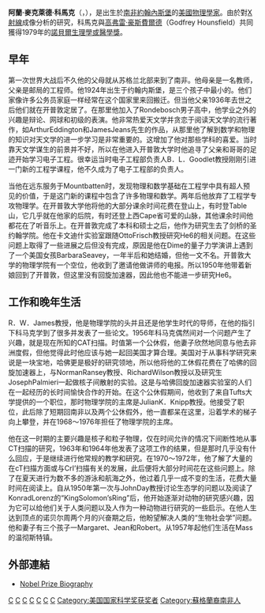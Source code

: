 {{Infobox scientist
|name              = 阿蘭·麥克萊德·科馬克
|native_name       = Allan MacLeod Cormack
|image             =
|image_size        = 300px
|caption           = Allan M. Cormack at [[Tufts_University|Tufts University]]{{deletable image-caption|Wednesday, May 07 2008|date=August 2011}}
|birth_date        = {{Birth date|1924|2|23}}
|birth_place       = {{ZAF-1912}}[[德蘭士瓦省|德蘭士瓦省]][[約翰內斯堡|約翰內斯堡]]
|death_date        = {{Death date and age|1998|5|7|1924|2|23}}
|death_place       = {{USA}}[[麻薩諸塞州|麻薩諸塞州]][[温切斯特_(马萨诸塞州)|溫徹斯特]]
|residence         = 
|ethnicity         = 
|field             = [[物理學|物理學]]
|work_institutions = 
|alma_mater        = 
|doctoral_advisor  = 
|doctoral_students = 
|known_for         = [[X射線電腦斷層掃描|X射線電腦斷層掃描]]
|author_abbrev_bot = 
|author_abbrev_zoo = 
|influences        = 
|influenced        = 
|prizes            = [[諾貝爾生理學或醫學獎|諾貝爾生理學或醫學獎]]（1979年）
|footnotes         = 
|signature         =
}}

'''阿蘭·麥克萊德·科馬克'''（{{lang-en|'''Allan MacLeod Cormack'''}}，{{bd|1924年|2月23日|1998年|5月7日|Cormack}}），是出生於[[南非|南非]][[約翰內斯堡|約翰內斯堡]]的[[美國|美國]][[物理學家|物理學家]]。由於對[[X射線|X射線]]成像分析的研究，科馬克與[[高弗雷·豪斯費爾德|高弗雷·豪斯費爾德]]（Godfrey Hounsfield）共同獲得1979年的[[諾貝爾生理學或醫學獎|諾貝爾生理學或醫學獎]]。

==早年==
第一次世界大战后不久他的父母就从苏格兰北部来到了南非。他母亲是一名教师，父亲是邮局的工程师。他1924年出生于约翰内斯堡，是三个孩子中最小的。他们家像许多公务员家庭一样经常在这个国家里来回搬迁。但当他父亲1936年去世之后他们就在开普敦定居了。在那里他加入了Rondebosch男子高中，他学业之外的兴趣是辩论、网球和初级的表演。他非常热爱天文学并贪恋于阅读天文学的流行著作，如ArthurEddington和JamesJeans先生的作品，从那里他了解到数学和物理的知识对天文学的进一步学习是非常重要的。这增加了他对那些学科的喜爱。当时靠天文学谋生的前景并不好，所以在他进入开普敦大学时他追寻了父亲和哥哥的足迹开始学习电子工程。很幸运当时电子工程部负责人B．L．Goodlet教授刚刚引进一门新的工程学课程，他不久成为了电子工程部的负责人。

当他在远东服务于Mountbatten时，发现物理和数学基础在工程学中具有超人预见的价值，于是这门新的课程中包含了许多物理和数学。两年后他放弃了工程学专攻物理学。在开普敦大学他将他的大部分课余时间花费在登山上，有时登Table山，它几乎就在他家的后院，有时还登上西Cape省可爱的山脉，其他课余时间他都花在了听音乐上。在开普敦完成了本科和硕士之后，他作为研究生去了剑桥的圣约翰学院。他在卡文迪什实验室跟随OttoFrisch教授研究He6的相关问题。在这些问题上取得了一些进展之后但没有完成，原因是他在Dime的量子力学演讲上遇到了一个美国女孩BarbaraSeavey，一年半后和她结婚，但他一文不名。开普敦大学的物理学院有一个空位，他收到了邀请他做讲师的电报。所以1950年他带着新娘回到了开普敦，但这里没有回旋加速器，因此他也不能进一步研究He6。

==工作和晚年生活==
R．W．James教授，他是物理学院的头并且还是他学生时代的导师，在他的指引下科马克学到了很多并发表了一些论文。1956年科马克偶然间对一个问题产生了兴趣，就是现在所知的CAT扫描。时值第一个公休假，他妻子欣然地同意与他去非洲度假，但他觉得此时他应该与她一起回美国才算合理。美国对于从事科学研究来说是一块宝地，哈佛更是极好的研究领地，所以他将他的工休假花费在了哈佛的回旋加速器上，与NormanRansey教授、RichardWilson教授以及研究生JosephPalmieri一起做核子间散射的实验。这是与哈佛回旋加速器实验室的人们在一起经历的长时间愉快合作的开始。在这个公休假期间，他收到了来自Tufts大学提供的一个职位，那时物理学院的主席是JulianK．Knipp教授。他接受了职位，此后除了短期回南非以及两个公休假外，他一直都呆在这里，沿着学术的梯子向上攀登，并在1968～1976年担任了物理学院的主席。

他在这一时期的主要兴趣是核子和粒子物理，仅在时间允许的情况下间断性地从事CT扫描的研究，1963年和1964年他发表了这项工作的结果，但是那时几乎没有什么回应，于是继续进行他常规的教学和研究。在1970～1972年，他了解了大量的在cT扫描方面或与CrI’扫描有关的发展，此后便将大部分时间花在这些问题上。除了在夏天进行为数不多的游泳和航海之外，他过着几乎一成不变的生活，花费大量时间在阅读上。自从1950年第一次与JohnDay教授讨论生态学的问题以及阅读了KonradLorenz的“KingSolomon’sRing”后，他开始逐渐对动物的研究感兴趣，因为它可以给他们关于人类问题以及人作为一种动物进行研究的一些启示。在他人生达到顶点的诺贝尔周两个月的兴奋期之后，他盼望解决人类的“生物社会学”问题。他和妻子有三个孩子一Margaret、Jean和Robert。从1957年起他们生活在Mass的温彻斯特镇。

== 外部連結 ==
*[http://www.nobel.se/medicine/laureates/1979/cormack-autobio.html Nobel Prize Biography]

{{諾貝爾生理學或醫學獎獲得者 (1976年-2000年)}}
{{Winners of the National Medal of Science|physical}}

{{Authority control}}
{{DEFAULTSORT:Cormack, Allan McLeod}}
[[Category:生物物理學家|C]]
[[Category:諾貝爾生理學或醫學獎獲得者|C]]
[[Category:發明家|C]]
[[Category:美國科學家|C]]
[[Category:南非科學家|C]]
[[Category:開普敦大學校友|C]]
[[Category:劍橋大學聖約翰學院校友|C]]
[[Category:美国国家科学奖获奖者|Category:美国国家科学奖获奖者]]
[[Category:蘇格蘭裔南非人|Category:蘇格蘭裔南非人]]
